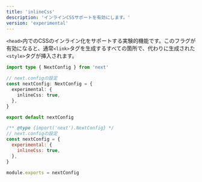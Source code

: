 ```yaml
---
title: 'inlineCss'
description: 'インラインCSSサポートを有効にします。'
version: 'experimental'
---
```


`<head>`内でのCSSのインライン化をサポートする実験的機能です。このフラグが有効になると、通常`<link>`タグを生成するすべての箇所で、代わりに生成された`<style>`タグが挿入されます。

<Tabs>
<TabItem value="ts" label="TypeScript">

```ts title="next.config.ts" switcher
import type { NextConfig } from 'next'

// next.configの設定
const nextConfig: NextConfig = {
  experimental: {
    inlineCss: true,
  },
}

export default nextConfig
```

</TabItem>
<TabItem value="js" label="JavaScript">

```js title="next.config.js" switcher
/** @type {import('next').NextConfig} */
// next.configの設定
const nextConfig = {
  experimental: {
    inlineCss: true,
  },
}

module.exports = nextConfig
```

</TabItem>
</Tabs>

